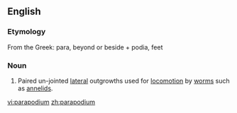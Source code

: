 ==English==

===Etymology===
From the Greek: para, beyond or beside + podia, feet

===Noun===
{{en-noun|pl=parapodia}}
{{wikipedia}}

#{{zoology}} Paired un-jointed [[lateral]] outgrowths used for [[locomotion]] by [[worm]]s such as [[annelids]].

[[vi:parapodium]]
[[zh:parapodium]]